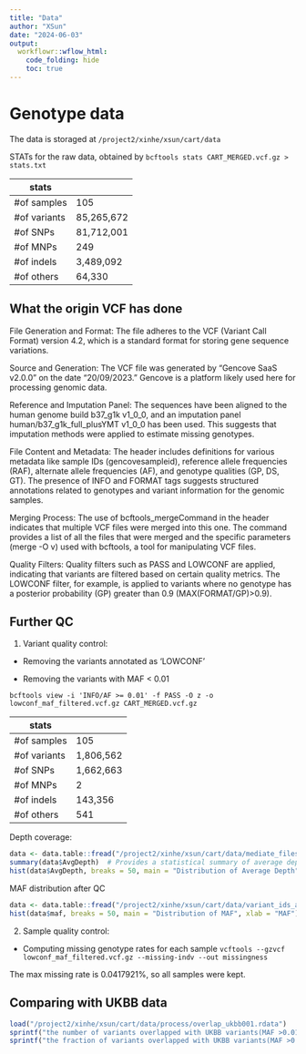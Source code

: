 ```yaml
---
title: "Data"
author: "XSun"
date: "2024-06-03"
output:
  workflowr::wflow_html:
    code_folding: hide
    toc: true
---
```


# Genotype data

The data is storaged at `/project2/xinhe/xsun/cart/data`

STATs for the raw data, obtained by `bcftools stats CART_MERGED.vcf.gz > stats.txt`

| stats        |            |
|--------------|------------|
| #of samples  | 105        |
| #of variants | 85,265,672 |
| #of SNPs     | 81,712,001 |
| #of MNPs     | 249        |
| #of indels   | 3,489,092  |
| #of others   | 64,330     |

## What the origin VCF has done

File Generation and Format: The file adheres to the VCF (Variant Call Format) version 4.2, which is a standard format for storing gene sequence variations.

Source and Generation: The VCF file was generated by "Gencove SaaS v2.0.0" on the date "20/09/2023." Gencove is a platform likely used here for processing genomic data.

Reference and Imputation Panel: The sequences have been aligned to the human genome build b37_g1k v1_0_0, and an imputation panel human/b37_g1k_full_plusYMT v1_0_0 has been used. This suggests that imputation methods were applied to estimate missing genotypes.

File Content and Metadata: The header includes definitions for various metadata like sample IDs (gencovesampleid), reference allele frequencies (RAF), alternate allele frequencies (AF), and genotype qualities (GP, DS, GT). The presence of INFO and FORMAT tags suggests structured annotations related to genotypes and variant information for the genomic samples.

Merging Process: The use of bcftools_mergeCommand in the header indicates that multiple VCF files were merged into this one. The command provides a list of all the files that were merged and the specific parameters (merge -O v) used with bcftools, a tool for manipulating VCF files.

Quality Filters: Quality filters such as PASS and LOWCONF are applied, indicating that variants are filtered based on certain quality metrics. The LOWCONF filter, for example, is applied to variants where no genotype has a posterior probability (GP) greater than 0.9 (MAX(FORMAT/GP)>0.9). 

## Further QC 

1. Variant quality control:

- Removing the variants annotated as 'LOWCONF' 

- Removing the variants with MAF < 0.01

`bcftools view -i 'INFO/AF >= 0.01' -f PASS -O z -o lowconf_maf_filtered.vcf.gz CART_MERGED.vcf.gz`


| stats        |            |
|--------------|------------|
| #of samples  | 105        |
| #of variants | 1,806,562  |
| #of SNPs     | 1,662,663  |
| #of MNPs     | 2          |
| #of indels   | 143,356    |
| #of others   | 541        |

Depth coverage: 

```r
data <- data.table::fread("/project2/xinhe/xsun/cart/data/mediate_files/summary_depths.txt", header = FALSE, col.names = c("Chrom", "Pos", "RSID", "Ref", "Alt", "MinDepth", "MaxDepth", "AvgDepth", "Count"))
summary(data$AvgDepth)  # Provides a statistical summary of average depths
hist(data$AvgDepth, breaks = 50, main = "Distribution of Average Depth", xlab = "Average Depth")  # Histogram of average depth
```

MAF distribution after QC

```r
data <- data.table::fread("/project2/xinhe/xsun/cart/data/variant_ids_and_maf.txt", header = FALSE, col.names = c("snp","maf"))
hist(data$maf, breaks = 50, main = "Distribution of MAF", xlab = "MAF") 
```

2. Sample quality control:

- Computing missing genotype rates for each sample `vcftools --gzvcf lowconf_maf_filtered.vcf.gz --missing-indv --out missingness`

The max missing rate is 0.0417921%, so all samples were kept.

## Comparing with UKBB data

```r
load("/project2/xinhe/xsun/cart/data/process/overlap_ukbb001.rdata")
sprintf("the number of variants overlapped with UKBB variants(MAF >0.01) is %s", nrow(merged_var001))
sprintf("the fraction of variants overlapped with UKBB variants(MAF >0.01) is %s", round(nrow(merged_var001)/nrow(data),digits = 4))
```



